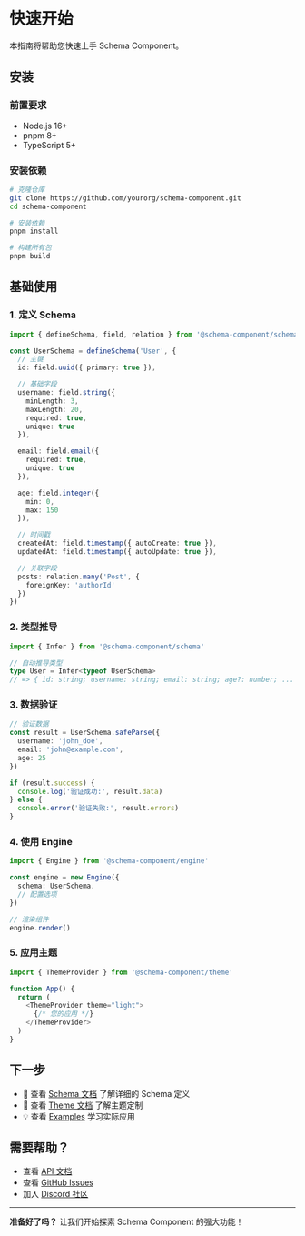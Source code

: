
<Meta title="Getting Started" />

# 快速开始

本指南将帮助您快速上手 Schema Component。

## 安装

### 前置要求

- Node.js 16+
- pnpm 8+
- TypeScript 5+

### 安装依赖

```bash
# 克隆仓库
git clone https://github.com/yourorg/schema-component.git
cd schema-component

# 安装依赖
pnpm install

# 构建所有包
pnpm build
```

## 基础使用

### 1. 定义 Schema

```typescript
import { defineSchema, field, relation } from '@schema-component/schema'

const UserSchema = defineSchema('User', {
  // 主键
  id: field.uuid({ primary: true }),

  // 基础字段
  username: field.string({
    minLength: 3,
    maxLength: 20,
    required: true,
    unique: true
  }),

  email: field.email({
    required: true,
    unique: true
  }),

  age: field.integer({
    min: 0,
    max: 150
  }),

  // 时间戳
  createdAt: field.timestamp({ autoCreate: true }),
  updatedAt: field.timestamp({ autoUpdate: true }),

  // 关联字段
  posts: relation.many('Post', {
    foreignKey: 'authorId'
  })
})
```

### 2. 类型推导

```typescript
import { Infer } from '@schema-component/schema'

// 自动推导类型
type User = Infer<typeof UserSchema>
// => { id: string; username: string; email: string; age?: number; ... }
```

### 3. 数据验证

```typescript
// 验证数据
const result = UserSchema.safeParse({
  username: 'john_doe',
  email: 'john@example.com',
  age: 25
})

if (result.success) {
  console.log('验证成功:', result.data)
} else {
  console.error('验证失败:', result.errors)
}
```

### 4. 使用 Engine

```typescript
import { Engine } from '@schema-component/engine'

const engine = new Engine({
  schema: UserSchema,
  // 配置选项
})

// 渲染组件
engine.render()
```

### 5. 应用主题

```typescript
import { ThemeProvider } from '@schema-component/theme'

function App() {
  return (
    <ThemeProvider theme="light">
      {/* 您的应用 */}
    </ThemeProvider>
  )
}
```

## 下一步

- 📖 查看 [Schema 文档](/?path=/docs/schema-overview--docs) 了解详细的 Schema 定义
- 🎨 查看 [Theme 文档](/?path=/docs/theme-overview--docs) 了解主题定制
- 💡 查看 [Examples](/?path=/docs/examples-form-builder--docs) 学习实际应用

## 需要帮助？

- 查看 [API 文档](/?path=/docs/api-schema-api--docs)
- 查看 [GitHub Issues](https://github.com/yourorg/schema-component/issues)
- 加入 [Discord 社区](https://discord.gg/schema-component)

---

**准备好了吗？** 让我们开始探索 Schema Component 的强大功能！
